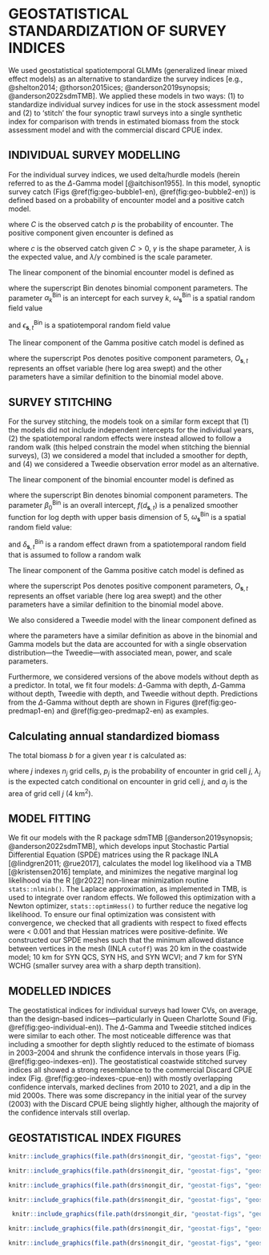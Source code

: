 \clearpage

# GEOSTATISTICAL STANDARDIZATION OF SURVEY INDICES {#app:geostat}

\newcommand{\s}{\boldsymbol{s}}

We used geostatistical spatiotemporal GLMMs (generalized linear mixed effect models) as an alternative to standardize the survey indices [e.g., @shelton2014; @thorson2015ices; @anderson2019synopsis; @anderson2022sdmTMB].
We applied these models in two ways:
(1) to standardize individual survey indices for use in the stock assessment model and
(2) to 'stitch' the four synoptic trawl surveys into a single synthetic index for comparison with trends in estimated biomass from the stock assessment model and with the commercial discard CPUE index.

## INDIVIDUAL SURVEY MODELLING

For the individual survey indices, we used delta/hurdle models (herein referred to as the $\Delta$-Gamma model [@aitchison1955].
In this model, synoptic survey catch (Figs \@ref(fig:geo-bubble1-en), \@ref(fig:geo-bubble2-en)) is defined based on a probability of encounter model and a positive catch model.

\begin{equation}
\mathrm{Pr} [C > 0] = p,
\end{equation}

where $C$ is the observed catch $p$ is the probability of encounter.
The positive component given encounter is defined as

\begin{equation}
\mathrm{Pr} [C = c \vert C > 0] = \mathrm{Gamma}\left(c, \gamma, \lambda / \gamma \right),
\end{equation}

where $c$ is the observed catch given $C > 0$, $\gamma$ is the shape parameter, $\lambda$ is the expected value, and $\lambda / \gamma$ combined is the scale parameter.

The linear component of the binomial encounter model is defined as

\begin{align}
p_{\s,t} &=
\mathrm{logit}^{-1} \left(\alpha_k^\mathrm{Bin} + \omega_{\s}^\mathrm{Bin} + \epsilon{\s,t}^\mathrm{Bin} \right),
\end{align}

where the superscript $\mathrm{Bin}$ denotes binomial component parameters.
The parameter $\alpha_k^\mathrm{Bin}$ is an intercept for each survey $k$,
$\omega_{\s}^\mathrm{Bin}$ is a spatial random field value

\begin{align}
\boldsymbol{\omega} &\sim \operatorname{MVNormal} \left( \boldsymbol{0}, \boldsymbol{\Sigma}_\omega \right),
\end{align}

and $\epsilon_{\s,t}^\mathrm{Bin}$ is a spatiotemporal random field value

\begin{align}
\boldsymbol{\epsilon} &\sim \operatorname{MVNormal} (\boldsymbol{0}, \boldsymbol{\Sigma}_{\epsilon}).
\end{align}

The linear component of the Gamma positive catch model is defined as

\begin{align}
\lambda_{\s,t} &=
\exp \left(\alpha_k^\mathrm{Pos} + \omega_{\s}^\mathrm{Pos} + \epsilon{\s,t}^\mathrm{Pos} +
O_{\s,t} \right),
\end{align}

where the superscript $\mathrm{Pos}$ denotes positive component parameters, $O_{\s, t}$ represents an offset variable (here log area swept) and the other parameters have a similar definition to the binomial model above.

## SURVEY STITCHING

For the survey stitching, the models took on a similar form except that (1) the models did not include independent intercepts for the individual years, (2) the spatiotemporal random effects were instead allowed to follow a random walk (this helped constrain the model when stitching the biennial surveys), (3) we considered a model that included a smoother for depth, and (4) we considered a Tweedie observation error model as an alternative.

The linear component of the binomial encounter model is defined as

\begin{align}
p_{\s,t} &=
\mathrm{logit}^{-1} \left(\beta_0^\mathrm{Bin} + f (d_{\s,t}) + \omega_{\s}^\mathrm{Bin} + \delta{\s,t}^\mathrm{Bin} \right),
\end{align}

where the superscript $\mathrm{Bin}$ denotes binomial component parameters.
The parameter $\beta_0^\mathrm{Bin}$ is an overall intercept,
$f (d_{\s,t})$ is a penalized smoother function for log depth with upper basis dimension of 5,
$\omega_{\s}^\mathrm{Bin}$ is a spatial random field value:

\begin{align}
\boldsymbol{\omega} &\sim \operatorname{MVNormal} \left( \boldsymbol{0}, \boldsymbol{\Sigma}_\omega \right),
\end{align}

and $\delta_{\s,t}^\mathrm{Bin}$ is a random effect drawn from a spatiotemporal random field that is assumed to follow a random walk

\begin{align}
\boldsymbol{\delta}_{t=1} &\sim \operatorname{MVNormal} (\boldsymbol{0}, \boldsymbol{\Sigma}_{\epsilon}),\\
\boldsymbol{\delta}_{t>1} &= \boldsymbol{\delta}_{t-1} +  \boldsymbol{\epsilon_{t-1}},  \:
\boldsymbol{\epsilon_{t-1}} \sim \operatorname{MVNormal} \left(\boldsymbol{0}, \boldsymbol{\Sigma}_{\epsilon} \right).
\end{align}

The linear component of the Gamma positive catch model is defined as

\begin{align}
\lambda_{\s,t} &=
\exp \left(\beta_0^\mathrm{Pos} + f (d_{\s,t}) + \omega_{\s}^\mathrm{Pos} + \delta_{\s,t}^\mathrm{Pos} +
O_{\s,t} \right),
\end{align}

where the superscript $\mathrm{Pos}$ denotes positive component parameters, $O_{\s, t}$ represents an offset variable (here log area swept) and the other parameters have a similar definition to the binomial model above.

We also considered a Tweedie model with the linear component defined as

\begin{align}
\mu_{\s,t} &= \exp \left(\beta_0 + f (d_{\s,t}) + \omega_{\s} + O_{\s,t} + \delta_{\s,t} \right),
\end{align}

where the parameters have a similar definition as above in the binomial and Gamma models but the data are accounted for with a single observation distribution---the Tweedie---with associated mean, power, and scale parameters.

Furthermore, we considered versions of the above models without depth as a predictor.
In total, we fit four models: $\Delta$-Gamma with depth, $\Delta$-Gamma without depth, Tweedie with depth, and Tweedie without depth.
Predictions from the $\Delta$-Gamma without depth are shown in Figures \@ref(fig:geo-predmap1-en) and \@ref(fig:geo-predmap2-en) as examples.

## Calculating annual standardized biomass

The total biomass $b$ for a given year $t$ is calculated as:

\begin{equation}
b_t \sum^{n_j}_{j = 1} p_{j,t} \lambda_{j,t} a_j,
\end{equation}

where $j$ indexes $n_j$ grid cells, $p_j$ is the probability of encounter in grid cell $j$, $\lambda_j$ is the expected catch conditional on encounter in grid cell $j$, and $a_j$ is the area of grid cell $j$ (4 km^2^).

## MODEL FITTING

We fit our models with the R package sdmTMB [@anderson2019synopsis; @anderson2022sdmTMB],
which develops input Stochastic Partial Differential Equation (SPDE) matrices using the R package INLA [@lindgren2011; @rue2017],
calculates the model log likelihood via a TMB [@kristensen2016] template,
and minimizes the negative marginal log likelihood via the R [@r2022] non-linear minimization routine `stats::nlminb()`.
The Laplace approximation, as implemented in TMB, is used to integrate over random effects.
We followed this optimization with a Newton optimizer, `stats::optimHess()` to further reduce the negative log likelihood.
To ensure our final optimization was consistent with convergence,
we checked that all gradients with respect to fixed effects were < 0.001 and that Hessian matrices were positive-definite.
We constructed our SPDE meshes such that the minimum allowed distance between vertices in the mesh (INLA `cutoff`) was 20 km in the coastwide model; 10 km for SYN QCS, SYN HS, and SYN WCVI; and 7 km for SYN WCHG (smaller survey area with a sharp depth transition).

## MODELLED INDICES

The geostatistical indices for individual surveys had lower CVs, on average, than the design-based indices---particularly in Queen Charlotte Sound (Fig. \@ref(fig:geo-individual-en)).
The $\Delta$-Gamma and Tweedie stitched indices were similar to each other.
The most noticeable difference was that including a smoother for depth slightly reduced to the estimate of biomass in 2003--2004 and shrunk the confidence intervals in those years (Fig. \@ref(fig:geo-indexes-en)).
The geostatistical coastwide stitched survey indices all showed a strong resemblance to the commercial Discard CPUE index (Fig. \@ref(fig:geo-indexes-cpue-en)) with mostly overlapping confidence intervals, marked declines from 2010 to 2021, and a dip in the mid 2000s.
There was some discrepancy in the initial year of the survey (2003) with the Discard CPUE being slightly higher,  although the majority of the confidence intervals still overlap.

## GEOSTATISTICAL INDEX FIGURES {#geostat-figs}

```r
knitr::include_graphics(file.path(drs$nongit_dir, "geostat-figs", "geostat-map-raw1.png"), dpi = NA)
```

```r
knitr::include_graphics(file.path(drs$nongit_dir, "geostat-figs", "geostat-map-raw2.png"), dpi = NA)
```

```r
knitr::include_graphics(file.path(drs$nongit_dir, "geostat-figs", "geostat-map-pred1.png"), dpi = NA)
```

```r
knitr::include_graphics(file.path(drs$nongit_dir, "geostat-figs", "geostat-map-pred2.png"), dpi = NA)
```

```r
 knitr::include_graphics(file.path(drs$nongit_dir, "geostat-figs", "geostat-individual-vs-design.png"), dpi = NA)
```

```r
knitr::include_graphics(file.path(drs$nongit_dir, "geostat-figs", "geostat-indexes.png"), dpi = NA)
```

```r
knitr::include_graphics(file.path(drs$nongit_dir, "geostat-figs", "geostat-indexes-cpue.png"), dpi = NA)
```
